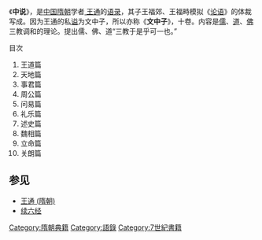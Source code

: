 《'''中说'''》，是[[中国|中国]][[隋朝|隋朝]]学者[[王通 (隋朝)|
王通]]的[[语录|语录]]，其子王福郊、王福畤模拟《[[论语|论语]]》的体裁写成。因为王通的私[[谥|谥]]为文中子，所以亦称《'''文中子'''》，十卷。内容是[[儒学|儒]]、[[道教|道]]、[[佛教|佛]]三教调和的理论。提出儒、佛、道“三教于是乎可一也。”
;目次
#王道篇
#天地篇
#事君篇
#周公篇
#问易篇
#礼乐篇
#述史篇
#魏相篇
#立命篇
#关朗篇

==参见==
{{维基文库}}
*[[王通_(隋朝)|王通 (隋朝)]]
*[[续六经|续六经]]

[[Category:隋朝典籍|Category:隋朝典籍]]
[[Category:語錄|Category:語錄]]
[[Category:7世紀書籍|Category:7世紀書籍]]